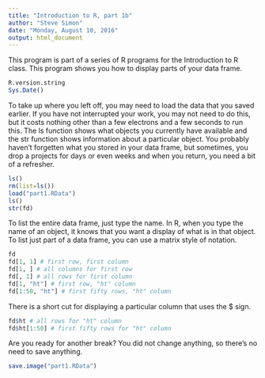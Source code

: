 ```yaml
---
title: "Introduction to R, part 1b"
author: "Steve Simon"
date: "Monday, August 10, 2016"
output: html_document
---
```


This program is part of a series of R programs for the Introduction to R class. This program shows you how to display parts of your data frame.

```r
R.version.string
Sys.Date()
```

To take up where you left off, you may need to load the data that you saved earlier. If you have not interrupted your work, you may not need to do this, but it costs nothing other than a few electrons and a few seconds to run this. The ls function shows what objects you currently have available and the str function shows information about a particular object. You probably haven't forgetten what you stored in your data frame, but sometimes, you drop a projects for days or even weeks and when you return, you need a bit of a refresher.

```r
ls()
rm(list=ls())
load("part1.RData")
ls()
str(fd)
```

To list the entire data frame, just type the name. In R, when you type the name of an object, it knows that you want a display of what is in that object. To list just part of a data frame, you can use a matrix style of notation.

```r
fd
fd[1, 1] # first row, first column
fd[1, ] # all columns for first row
fd[, 1] # all rows for first column
fd[1, "ht"] # first row, "ht" column
fd[1:50, "ht"] # first fifty rows, "ht" column
```

There is a short cut for displaying a particular column that uses the $ sign.

```r
fd$ht # all rows for "ht" column
fd$ht[1:50] # first fifty rows for "ht" column
```

Are you ready for another break? You did not change anything, so there's no need to save anything.

```r
save.image("part1.RData")
```

